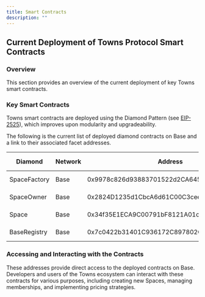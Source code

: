```yaml
---
title: Smart Contracts
description: ""
---
```


## Current Deployment of Towns Protocol Smart Contracts

### Overview

This section provides an overview of the current deployment of key Towns smart contracts.

### Key Smart Contracts

Towns smart contracts are deployed using the Diamond Pattern (see [EIP-2525](https://eips.ethereum.org/EIPS/eip-2535)), which improves upon modularity and upgradeability.

The following is the current list of deployed diamond contracts on Base and a link to their associated facet addresses.

| Diamond      | Network | Address                                    | Facet Addresses |
| ------------ | ------- | ------------------------------------------ | --------------- |
| SpaceFactory | Base    | 0x9978c826d93883701522d2CA645d5436e5654252 | [Louper Link](https://louper.dev/diamond/0x9978c826d93883701522d2CA645d5436e5654252?network=base) |
| SpaceOwner   | Base    | 0x2824D1235d1CbcA6d61C00C3ceeCB9155cd33a42 | [Louper Link](https://louper.dev/diamond/0x2824D1235d1CbcA6d61C00C3ceeCB9155cd33a42?network=base) |
| Space        | Base    | 0x34f35E1ECA9C00791bF8121A01c20977d8bEB11C | [Louper Link](https://louper.dev/diamond/0x34f35E1ECA9C00791bF8121A01c20977d8bEB11C?network=base) |
| BaseRegistry | Base    | 0x7c0422b31401C936172C897802CF0373B35B7698 | [Louper Link](https://louper.dev/diamond/0x7c0422b31401C936172C897802CF0373B35B7698?network=base) |


### Accessing and Interacting with the Contracts

These addresses provide direct access to the deployed contracts on Base. Developers and users of the Towns ecosystem can interact with these contracts for various purposes, including creating new Spaces, managing memberships, and implementing pricing strategies.

